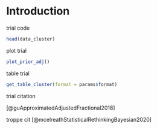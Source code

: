# Introduction {#intro}

trial code

```r
head(data_cluster)
```

plot trial

```r
plot_prior_adj()
```

table trial

```r
get_table_cluster(format = params$format)
```

trial citation

[@guApproximatedAdjustedFractional2018]

troppe cit [@mcelreathStatisticalRethinkingBayesian2020]

